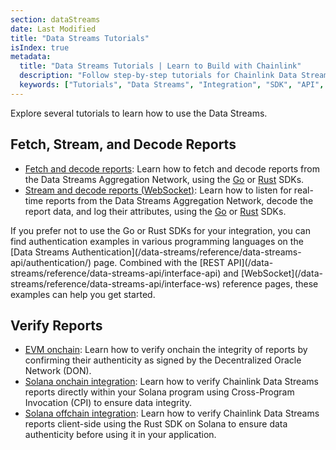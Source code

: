 ```yaml
---
section: dataStreams
date: Last Modified
title: "Data Streams Tutorials"
isIndex: true
metadata:
  title: "Data Streams Tutorials | Learn to Build with Chainlink"
  description: "Follow step-by-step tutorials for Chainlink Data Streams integration. Learn to fetch, decode, and verify market data in your applications."
  keywords: ["Tutorials", "Data Streams", "Integration", "SDK", "API", "WebSocket", "Verification"]
---
```



<DataStreams section="dsNotes" />

Explore several tutorials to learn how to use the Data Streams.

## Fetch, Stream, and Decode Reports

- [Fetch and decode reports](/data-streams/tutorials/go-sdk-decode): Learn how to fetch and decode reports from the Data Streams Aggregation Network, using the [Go](/data-streams/reference/data-streams-api/go-sdk) or [Rust](/data-streams/reference/data-streams-api/rust-sdk) SDKs.
- [Stream and decode reports (WebSocket)](/data-streams/tutorials/go-sdk-stream): Learn how to listen for real-time reports from the Data Streams Aggregation Network, decode the report data, and log their attributes, using the [Go](/data-streams/reference/data-streams-api/go-sdk) or [Rust](/data-streams/reference/data-streams-api/rust-sdk) SDKs.

<Aside type="note" title="Alternative to SDKs">
  If you prefer not to use the Go or Rust SDKs for your integration, you can find authentication examples in various
  programming languages on the [Data Streams Authentication](/data-streams/reference/data-streams-api/authentication/)
  page. Combined with the [REST API](/data-streams/reference/data-streams-api/interface-api) and
  [WebSocket](/data-streams/reference/data-streams-api/interface-ws) reference pages, these examples can help you get
  started.
</Aside>

## Verify Reports

- [EVM onchain](/data-streams/tutorials/evm-onchain-report-verification): Learn how to verify onchain the integrity of reports by confirming their authenticity as signed by the Decentralized Oracle Network (DON).
- [Solana onchain integration](/data-streams/tutorials/solana-onchain-report-verification): Learn how to verify Chainlink Data Streams reports directly within your Solana program using Cross-Program Invocation (CPI) to ensure data integrity.
- [Solana offchain integration](/data-streams/tutorials/solana-offchain-report-verification): Learn how to verify Chainlink Data Streams reports client-side using the Rust SDK on Solana to ensure data authenticity before using it in your application.
